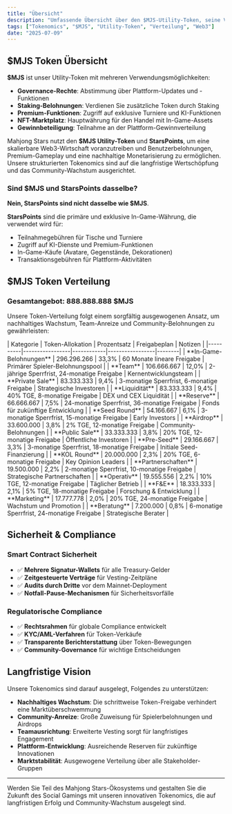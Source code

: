 ```yaml
---
title: "Übersicht"
description: "Umfassende Übersicht über den $MJS-Utility-Token, seine Verwendung, Verteilung und die langfristige Vision für die Mahjong Stars-Plattform."
tags: ["Tokenomics", "$MJS", "Utility-Token", "Verteilung", "Web3"]
date: "2025-07-09"
---
```



## $MJS Token Übersicht

**$MJS** ist unser Utility-Token mit mehreren Verwendungsmöglichkeiten:
- **Governance-Rechte**: Abstimmung über Plattform-Updates und -Funktionen
- **Staking-Belohnungen**: Verdienen Sie zusätzliche Token durch Staking
- **Premium-Funktionen**: Zugriff auf exklusive Turniere und KI-Funktionen
- **NFT-Marktplatz**: Hauptwährung für den Handel mit In-Game-Assets
- **Gewinnbeteiligung**: Teilnahme an der Plattform-Gewinnverteilung

Mahjong Stars nutzt den **$MJS Utility-Token** und **StarsPoints**, um eine skalierbare Web3-Wirtschaft voranzutreiben und Benutzerbelohnungen, Premium-Gameplay und eine nachhaltige Monetarisierung zu ermöglichen. Unsere strukturierten Tokenomics sind auf die langfristige Wertschöpfung und das Community-Wachstum ausgerichtet.

### Sind $MJS und StarsPoints dasselbe?

**Nein, StarsPoints sind nicht dasselbe wie $MJS**.

<Callout type="info">

**StarsPoints** sind die primäre und exklusive In-Game-Währung, die verwendet wird für:
- Teilnahmegebühren für Tische und Turniere
- Zugriff auf KI-Dienste und Premium-Funktionen
- In-Game-Käufe (Avatare, Gegenstände, Dekorationen)
- Transaktionsgebühren für Plattform-Aktivitäten

</Callout>


## $MJS Token Verteilung

### Gesamtangebot: 888.888.888 $MJS

Unsere Token-Verteilung folgt einem sorgfältig ausgewogenen Ansatz, um nachhaltiges Wachstum, Team-Anreize und Community-Belohnungen zu gewährleisten:

<Card className='mt-4'>
| Kategorie | Token-Allokation | Prozentsatz | Freigabeplan | Notizen |
|----------|-----------------|------------|-----------------|--------|
| **In-Game-Belohnungen** | 296.296.266 | 33,3% | 60 Monate lineare Freigabe | Primärer Spieler-Belohnungspool |
| **Team** | 106.666.667 | 12,0% | 2-jährige Sperrfrist, 24-monatige Freigabe | Kernentwicklungsteam |
| **Private Sale** | 83.333.333 | 9,4% | 3-monatige Sperrfrist, 6-monatige Freigabe | Strategische Investoren |
| **Liquidität** | 83.333.333 | 9,4% | 40% TGE, 8-monatige Freigabe | DEX und CEX Liquidität |
| **Reserve** | 66.666.667 | 7,5% | 24-monatige Sperrfrist, 36-monatige Freigabe | Fonds für zukünftige Entwicklung |
| **Seed Round** | 54.166.667 | 6,1% | 3-monatige Sperrfrist, 15-monatige Freigabe | Early Investors |
| **Airdrop** | 33.600.000 | 3,8% | 2% TGE, 12-monatige Freigabe | Community-Belohnungen |
| **Public Sale** | 33.333.333 | 3,8% | 20% TGE, 12-monatige Freigabe | Öffentliche Investoren |
| **Pre-Seed** | 29.166.667 | 3,3% | 3-monatige Sperrfrist, 18-monatige Freigabe | Initiale Seed-Finanzierung |
| **KOL Round** | 20.000.000 | 2,3% | 20% TGE, 6-monatige Freigabe | Key Opinion Leaders |
| **Partnerschaften** | 19.500.000 | 2,2% | 2-monatige Sperrfrist, 10-monatige Freigabe | Strategische Partnerschaften |
| **Operativ** | 19.555.556 | 2,2% | 10% TGE, 12-monatige Freigabe | Täglicher Betrieb |
| **F&E** | 18.333.333 | 2,1% | 5% TGE, 18-monatige Freigabe | Forschung & Entwicklung |
| **Marketing** | 17.777.778 | 2,0% | 20% TGE, 24-monatige Freigabe | Wachstum und Promotion |
| **Beratung** | 7.200.000 | 0,8% | 6-monatige Sperrfrist, 24-monatige Freigabe | Strategische Berater |
</Card>

## Sicherheit & Compliance

### Smart Contract Sicherheit
- ✅ **Mehrere Signatur-Wallets** für alle Treasury-Gelder
- ✅ **Zeitgesteuerte Verträge** für Vesting-Zeitpläne
- ✅ **Audits durch Dritte** vor dem Mainnet-Deployment
- ✅ **Notfall-Pause-Mechanismen** für Sicherheitsvorfälle

### Regulatorische Compliance
- ✅ **Rechtsrahmen** für globale Compliance entwickelt
- ✅ **KYC/AML-Verfahren** für Token-Verkäufe
- ✅ **Transparente Berichterstattung** über Token-Bewegungen
- ✅ **Community-Governance** für wichtige Entscheidungen

## Langfristige Vision

Unsere Tokenomics sind darauf ausgelegt, Folgendes zu unterstützen:
- **Nachhaltiges Wachstum**: Die schrittweise Token-Freigabe verhindert eine Marktüberschwemmung
- **Community-Anreize**: Große Zuweisung für Spielerbelohnungen und Airdrops
- **Teamausrichtung**: Erweiterte Vesting sorgt für langfristiges Engagement
- **Plattform-Entwicklung**: Ausreichende Reserven für zukünftige Innovationen
- **Marktstabilität**: Ausgewogene Verteilung über alle Stakeholder-Gruppen

---

Werden Sie Teil des Mahjong Stars-Ökosystems und gestalten Sie die Zukunft des Social Gamings mit unseren innovativen Tokenomics, die auf langfristigen Erfolg und Community-Wachstum ausgelegt sind.